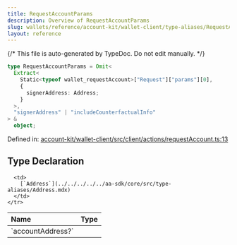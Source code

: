```yaml
---
title: RequestAccountParams
description: Overview of RequestAccountParams
slug: wallets/reference/account-kit/wallet-client/type-aliases/RequestAccountParams
layout: reference
---
```


{/* This file is auto-generated by TypeDoc. Do not edit manually. */}

```ts
type RequestAccountParams = Omit<
  Extract<
    Static<typeof wallet_requestAccount>["Request"]["params"][0],
    {
      signerAddress: Address;
    }
  >,
  "signerAddress" | "includeCounterfactualInfo"
> &
  object;
```

Defined in: [account-kit/wallet-client/src/client/actions/requestAccount.ts:13](https://github.com/alchemyplatform/aa-sdk/blob/153785ddc87beb160382c2bae7dbafa4a66ade9a/account-kit/wallet-client/src/client/actions/requestAccount.ts#L13)

## Type Declaration

<table>
  <thead>
    <tr>
      <th align="left">Name</th>
      <th align="left">Type</th>
    </tr>
  </thead>

  <tbody>
    <tr>
      <td>
        `accountAddress?`
      </td>

      <td>
        [`Address`](../../../../../aa-sdk/core/src/type-aliases/Address.mdx)
      </td>
    </tr>

  </tbody>
</table>
